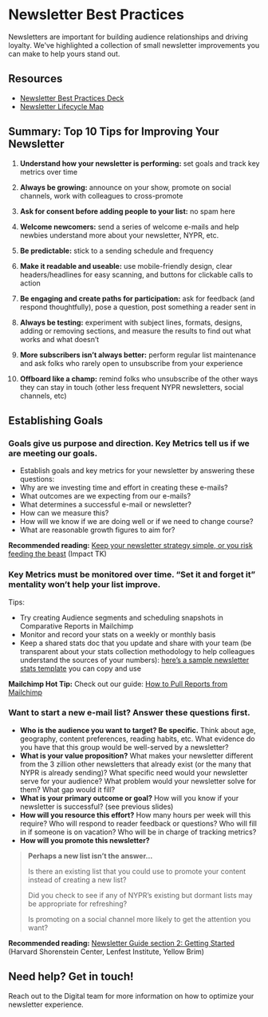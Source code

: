 
<Meta title="Best Practices/Newsletter" />

# Newsletter Best Practices

Newsletters are important for building audience relationships and driving loyalty. We've highlighted a collection of small newsletter improvements you can make to help yours stand out.


## Resources
- [Newsletter Best Practices Deck](https://docs.google.com/presentation/d/1a5_pdPENpeExzlg285EkL6JubFim5nSIcHKzfLXnss4/edit?usp=sharing)
- [Newsletter Lifecycle Map](https://www.dropbox.com/s/lrmi1e0niglex9k/Newsletter%20Lifecycle%20Chart.pdf?dl=0)

## Summary: Top 10 Tips for Improving Your Newsletter


1.  **Understand how your newsletter is performing:** set goals and track key metrics over time  
      
2.  **Always be growing:** announce on your show, promote on social channels, work with colleagues to cross-promote  
    
4.  **Ask for consent before adding people to your list:** no spam here    
    
5.  **Welcome newcomers:** send a series of welcome e-mails and help newbies understand more about your newsletter, NYPR, etc.  
         
6.  **Be predictable:** stick to a sending schedule and frequency  
         
7.  **Make it readable and useable:** use mobile-friendly design, clear headers/headlines for easy scanning, and buttons for clickable calls to action  
       
8.  **Be engaging and create paths for participation:** ask for feedback (and respond thoughtfully), pose a question, post something a reader sent in  
      
    
9.  **Always be testing:** experiment with subject lines, formats, designs, adding or removing sections, and measure the results to find out what works and what doesn’t  
    
10.  **More subscribers isn’t always better:** perform regular list maintenance and ask folks who rarely open to unsubscribe from your experience  
    
11.  **Offboard like a champ:** remind folks who unsubscribe of the other ways they can stay in touch (other less frequent NYPR newsletters, social channels, etc)

## Establishing Goals
### Goals give us purpose and direction. Key Metrics tell us if we are meeting our goals.

- Establish goals and key metrics for your newsletter by answering these questions:
- Why are we investing time and effort in creating these e-mails?
- What outcomes are we expecting from our e-mails?
- What determines a successful e-mail or newsletter? 
- How can we measure this? 
- How will we know if we are doing well or if we need to change course? 
- What are reasonable growth figures to aim for?

**Recommended reading:**
[Keep your newsletter strategy simple, or you risk feeding the beast](https://www.impacttk.com/keep-your-newsletter-strategy-simple-or-you-risk-feeding-the-beast/) (Impact TK)

### Key Metrics must be monitored over time. “Set it and forget it” mentality won’t help your list improve. 

Tips:
- Try creating Audience segments and scheduling snapshots in Comparative Reports in Mailchimp
- Monitor and record your stats on a weekly or monthly basis
- Keep a shared stats doc that you update and share with your team (be transparent about your stats collection methodology to help colleagues understand the sources of your numbers): [here’s a sample newsletter stats template](https://docs.google.com/spreadsheets/d/1gbyIkSpyqcNmsmmyT5mxwGkmiT2bxelhj8Z6YAVYy08/edit?usp=sharing) you can copy and use

**Mailchimp Hot Tip:**
Check out our guide: [How to Pull Reports from Mailchimp](https://docs.google.com/document/d/1GXTtqHHP065Td6ihQH1LJzS_uzsgVwzPcWhBYAtoU6k/edit?usp=sharing)

### Want to start a new e-mail list? Answer these questions first.

- **Who is the audience you want to target? Be specific.** Think about age, geography, content preferences, reading habits, etc. What evidence do you have that this group would be well-served by a newsletter?
- **What is your value proposition?** What makes your newsletter different from the 3 zillion other newsletters that already exist (or the many that NYPR is already sending)? What specific need would your newsletter serve for your audience? What problem would your newsletter solve for them? What gap would it fill?
- **What is your primary outcome or goal?** How will you know if your newsletter is successful? (see previous slides)
- **How will you resource this effort?** How many hours per week will this require? Who will respond to reader feedback or questions? Who will fill in if someone is on vacation? Who will be in charge of tracking metrics?
- **How will you promote this newsletter?**

> **Perhaps a new list isn’t the answer…**
> 
> Is there an existing list that you could use to promote your content
> instead of creating a new list?
> 
> Did you check to see if any of NYPR’s existing but dormant lists may
> be appropriate for refreshing? 
> 
> Is promoting on a social channel more likely to get the attention you
> want?

**Recommended reading:**
[Newsletter Guide section 2: Getting Started](https://newsletterguide.org/#section-2-executing-on-content) (Harvard Shorenstein Center, Lenfest Institute, Yellow Brim)



## Need help? Get in touch!
Reach out to the Digital team for more information on how to optimize your newsletter experience. 

